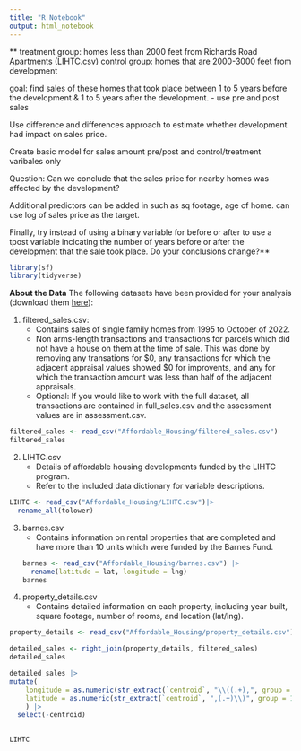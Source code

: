 ```yaml
---
title: "R Notebook"
output: html_notebook
---
```



**
treatment group: homes less than 2000 feet from Richards Road Apartments (LIHTC.csv)
control group: homes that are 2000-3000 feet from development

goal: find sales of these homes that took place between 1 to 5 years before the development & 1 to 5 years after the development. 
  - use pre and post sales
  
Use difference and differences approach to estimate whether development had impact on sales price. 

Create basic model for sales amount pre/post and control/treatment varibales only

Question: Can we conclude that the sales price for nearby homes was affected by the development?

Additional predictors can be added in such as sq footage, age of home. can use log of sales price as the target.

Finally, try instead of using a binary variable for before or after to use a tpost variable incicating the number of years before or after the development that the sale took place. Do your conclusions change?**


```r
library(sf)
library(tidyverse)
```


**About the Data**
The following datasets have been provided for your analysis (download them [here](https://drive.google.com/drive/folders/1zWaLMIVQQuZXp4HHvtdeGpOZ5QYeWGPT?usp=share_link)):

1. filtered_sales.csv:
	* Contains sales of single family homes from 1995 to October of 2022. 
	* Non arms-length transactions and transactions for parcels which did not have a house on them at the time of sale. This was done by removing any transations for $0, any transactions for which the adjacent appraisal values showed $0 for improvents, and any for which the transaction amount was less than half of the adjacent appraisals. 
	* Optional: If you would like to work with the full dataset, all transactions are contained in full_sales.csv and the assessment values are in assessment.csv.
	
```r
filtered_sales <- read_csv("Affordable_Housing/filtered_sales.csv")
filtered_sales
```


2. LIHTC.csv
	* Details of affordable housing developments funded by the LIHTC program.
	* Refer to the included data dictionary for variable descriptions.
	
```r
LIHTC <- read_csv("Affordable_Housing/LIHTC.csv")|> 
  rename_all(tolower)
```
	

3. barnes.csv
	* Contains information on rental properties that are completed and have more than 10 units which were funded by the Barnes Fund.
```r
barnes <- read_csv("Affordable_Housing/barnes.csv") |> 
  rename(latitude = lat, longitude = lng)
barnes
```
	

4. property_details.csv
	* Contains detailed information on each property, including year built, square footage, number of rooms, and location (lat/lng).
	
```r
property_details <- read_csv("Affordable_Housing/property_details.csv")
```
	
	
```r
detailed_sales <- right_join(property_details, filtered_sales)
detailed_sales
```
```r
detailed_sales |>
mutate(
    longitude = as.numeric(str_extract(`centroid`, "\\((.+),", group = 1)),
    latitude = as.numeric(str_extract(`centroid`, ",(.+)\\)", group = 1))
    ) |> 
  select(-centroid)
  
```



```r
LIHTC
```
	
